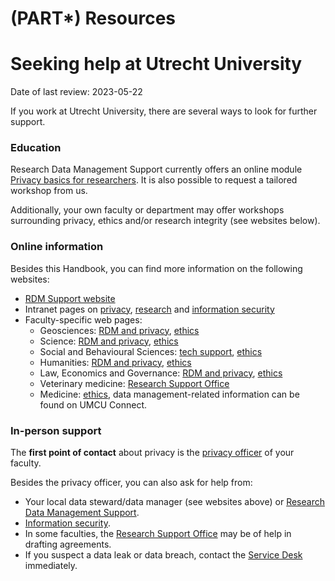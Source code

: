 # (PART\*) Resources {-} 

# Seeking help at Utrecht University {#seeking-help}
:::keywords
Date of last review: 2023-05-22
:::

If you work at Utrecht University, there are several ways to look for further 
support.

### Education {#education}

Research Data Management Support currently offers an online module [Privacy basics for researchers](https://www.uu.nl/en/research/research-data-management/walk-in-hours-workshops/privacy-basics-online-training){target="_blank"}. It is also possible to request a tailored workshop from us.

Additionally, your own faculty or department may offer workshops surrounding
privacy, ethics and/or research integrity (see websites below).

### Online information {#websites}

Besides this Handbook, you can find more information on the following websites:

- [RDM Support website](https://www.uu.nl/rdm){target="_blank"}
- Intranet pages on [privacy](https://intranet.uu.nl/en/knowledge-base/privacy-at-uu){target="_blank"}, 
[research](https://intranet.uu.nl/en/knowledgebase/research){target="_blank"} and
[information security](https://intranet.uu.nl/en/information-security-at-the-uu){target="_blank"}
- Faculty-specific web pages:
  - Geosciences: [RDM and privacy](https://geo-data-support.sites.uu.nl/){target="_blank"},
    [ethics](https://sciencegeo-erb.sites.uu.nl/){target="_blank"}
  - Science: [RDM and privacy](https://science-data-support.sites.uu.nl/){target="_blank"},
    [ethics](https://sciencegeo-erb.sites.uu.nl/){target="_blank"}
  - Social and Behavioural Sciences: [tech support](https://techsupport.fss.uu.nl/){target="_blank"},
    [ethics](https://ferb.sites.uu.nl/){target="_blank"}
  - Humanities: [RDM and privacy](https://cdh.uu.nl/research/data-management-privacy/){target="_blank"},
    [ethics](https://fetc-gw.wp.hum.uu.nl/){target="_blank"}
  - Law, Economics and Governance: [RDM and privacy](https://intranet.uu.nl/kennisbank/omgaan-met-onderzoeksgegevens-research-data-management-privacy-en-ethische-toetsing){target="_blank"},  [ethics](https://intranet.uu.nl/en/knowledgebase/facultys-ethical-review-committee){target="_blank"}
  - Veterinary medicine: [Research Support Office](https://www.uu.nl/en/node/589/onderzoeksbureauresearch-support-office){target="_blank"}
  - Medicine: [ethics](https://www.metc-utrecht.nl/en/){target="_blank"}, data management-related information can be found on UMCU Connect.

### In-person support {#support}

The **first point of contact** about privacy is the [privacy officer](https://intranet.uu.nl/en/knowledgebase/privacyofficers){target="_blank"}
of your faculty. 

Besides the privacy officer, you can also ask for help from:

- Your local data steward/data manager (see websites above) or 
[Research Data Management Support](https://www.uu.nl/en/research/research-data-management/contact-us){target="_blank"}.
- [Information security](https://intranet.uu.nl/en/security/information-security-contact-who-are-we){target="_blank"}.
- In some faculties, the [Research Support Office](https://intranet.uu.nl/en/knowledgebase/research-support-offices){target="_blank"} 
may be of help in drafting agreements.
- If you suspect a data leak or data breach, contact the [Service Desk](https://intranet.uu.nl/en/knowledgebase/what-do-i-have-to-do-if-there-is-a-personal-data-breach){target="_blank"} immediately.